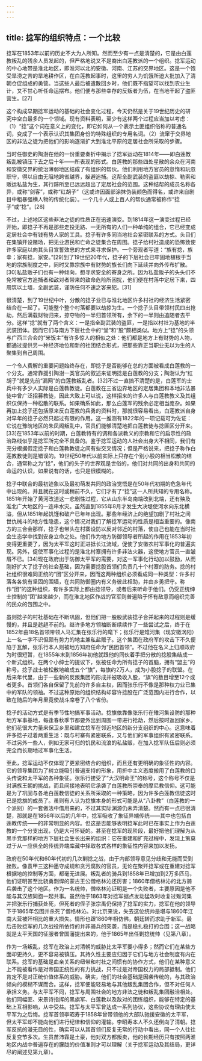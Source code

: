 ```yaml
---
---
---
```

title: 捻军的组织特点：一个比较
---



捻军在1853年以前的历史不大为人所知。然而至少有一点是清楚的，它是由白莲教叛乱的残余人员发起的，但严格地说又不是裔出白莲教派的一个组织。捻军运动的中心地带是淮北地区，即淮河以北的安徽、河南、江苏的交界地区。这是一个饱受旱涝之苦的旱地耕作区，在白莲教起事时，这里的穷人为饥饿所迫大批加入了清朝仓促组成的勇营。当这些人最后被遣散回乡时，他们既不指望可以找到农业生计，又不甘心听任命运摆布。他们便与那些幸存的反叛者为伍，在当地干起了盗匪营生。[27]

这个构成早期捻军运动的基础的社会变化过程，今天仍然是关于19世纪历史的研究中空白最多的一个领域。现有资料表明，至少有这样两个过程应当加以考虑：（1）“捻”这个词在意义上的变化，即它如何从一个表示土匪组织俗称的普通名词，变成了一个表示认识其集团身份的特殊组织的专用名词。（2）流窜于交界地区的非法之徒为把他们的影响逐渐扩大到淮北平原的定居社会所采取的步骤。

当时任御史的陶澍在他的一份重要奏折中揭示了捻军运动在1814年——即白莲教叛乱被镇压下去之后十年——所表现的形式。白莲教的那些四处星散的余众在河南和安徽交界的统治薄弱地区结成了有组织的帮伙。他们利用地方官员的怠惰和玩忽职守，得以自由无阻地跨省越界，躲避追捕。这帮全副武装的盗匪以劫掠、勒索和贩运私盐为生，其行踪所至已远远超出了定居社会的范围。这种结帮的成员名称各异，或称“剑客”，或称“红胡子”（这或许因面部涂抹伪装颜色而得名，或许来自剧目中粗暴强横人物的传统化装）。一个几十人或上百人的帮伙通常被称作“捻子”或“捻”。[28]

不过，上述地区这些非法之徒的性质正在迅速演变。到1814年这一演变过程已经开始，即捻子不再是那些走投无路、一无所有的人们一种单纯的组合，它已经变成定居社会中有钱有势人家的工具。捻子有许多同当地社会紧密联系的方式。头目们在集镇开设赌场，把无业游民和亡命之徒集合在周围。捻子给村社造成的恐怖致使许多家庭以向其头目宣誓效忠的方式来寻求保护。一个旁观者写道：“族有捻，族幸；家有捻，家安。”[29]到了19世纪20年代，捻子的下层社会已牢固地植根于当地的宗族制度之中，同时又靠宗族中有财势的族长们向下延续并向外传布扩散。[30]私盐贩子们也有一种倾向，想寻求安全的寄身之所。因为私盐贩子的头头们不免常被官方追捕者和敌对者带来的致命危险所困扰，他们便在村落中定居下来，四周筑以土墙，全副武装，谨防任何不速之客来犯。[31]

很清楚，到了19世纪中叶，分散的捻子业已与淮北地区许多村社的经济生活紧密结合在一起了。可能整个整个村落都要以劫掠为生。一个捻子头目带领村民四出抢劫，然后满载财物归来，掠夺物的一半归首领所有，余下的一半则由追随者去平分。这样“捻”就有了两个含义：一是指全副武装的盗匪，一是指以村社为基地的半武装团体。因而它们与南方下层社会中的“堂”和“股”颇相类似。地方上“捻”的头领与广西三合会的“米饭主”有许多惊人的相似之处：他们都是地方上有财势的人物，都通过提供另一种经济地位和新的社团结合形式，把那些靠正当职业无以为生的人聚集到自己周围。

一个令人费解的重要问题始终存在，即捻子是否能够在总的方面被看成白莲教的一个分支。通常靠援引陶澍一类官员的叙述来证明捻是白莲教的分支；陶澍认为“红胡子”就是先前“漏网”的白莲教叛乱者。[32]不过一直搞不清楚的是，白莲军的士兵中有多少人实际是白莲教教徒。白莲教在三省边界地区的定居集团和本地非法暴徒中曾广泛招募教徒，因此大致上可以说，这样招来的许多人与白莲教教义及其组织仅保持一种松散的联系。如果确系如此，那么白莲军的残余必定相当庞杂。如果再加上捻子还包括原来反白莲教的兵勇的资料时，那就很容易看出，白莲教派自身对早年的捻子必然只起过有限的作用。这一推测有1822年的一项记载可为佐证：它说在豫皖地区的朱凤阁叛乱中，官员们能够清楚地把白莲教徒与捻匪区分开来。[33]在1853年以前的时期，白莲教特有的调和各派教义的宗教和它的启示性的政治路线似乎是捻军所完全不具备的。鉴于捻军运动的人社会出身大不相同，我们有充分根据假定捻子和白莲教教徒之间有些交叉情况；但是严格说来，把捻子称作白莲教教徒则是错误的。19世纪50年代以前实际上只存在个别小股的相当松散的结合，通常称之为“捻”，他们的头子的世界观是世俗的，他们对共同的出身和共同的命运的认识，如果说有的话，也只是很模糊的。

捻子中联合的最初迹象以及最初萌发共同的政治觉悟是在50年代初期的危急年代中出现的。并且就在这时或稍前不久，它们才有了“捻”这一人所共知的专用名称。1851年开始了黄河改道这一悲剧性过程，它从山东半岛南端改到北端，还有殃及淮北广大地区的一连串水灾。虽然直到1855年8月才发生大决堤使河水向东北横溢，但从1851年起饥馑和破产已年年出现。那些年经济上的绝望加剧了村社之间世仇械斗的地方性隐患，这个情况对我们了解捻军运动的性质是相当重要的。像南方的三合会那样，捻子也带头在村寨设防以反对邻近的村落，使自己也能在当时社会生态学中找到安身立命之处。他们作为地方防御领导者所起的作用在1853年初变得更重要了，因为太平军这时正进抵长江流域，促使了安徽农村军事化的普遍实现。另外，促使军事化过程的是淮北村寨拥有许多非法火器，这使地方官员一直皱眉不已。[34]现在政府出于防御太平军的需要，对这一军事化行动加以鼓励，从而刚好扩大了捻子的社会基础，因为需要捻股首领们负责几十个村寨的防务。捻的村社组织很难同正统的“团”区分开来，因而这两种组织必须看成同一种类型：许多村落各各筑有坚固的围墙，在共同防御圈内有义务彼此相助，并由乡勇把守。称作“团”的这种组织，有许多实际上都由捻领导，或者后来听命于他们。仍受正统绅士控制的“团”越来越少，而在淮北地区作战的官军则普遍陷于怀有敌意而组织完善的民众的包围之中。

虽则捻子的村社基础在不断巩固，但他们把一股股武装捻子合并起来的过程则是缓慢的，并且是趑趄不前的。继许多地方领袖断断续续作了一些尝试之后，终于在1852年由18名首领带领人马汇集在张乐行的麾下；张乐行是雉河集（现安徽涡阳）上一名一字不识但颇有势力的地主兼私盐贩子。这个集团在政府军的攻击下不久便陷于瓦解，张乐行本人则被地方知府任命为“民团首领”。不过他在名义上归顺政府为时很短暂，在1855年末到1856年初他就跟他的同伙着手把分散的捻股集结成一个新式组织。在两个小绅士的提议下，张被任命为所有捻子的首脑，拥有“盟主”的称号。捻子战士被松散地编成五个“旗”，每旗约2万人，成为小股捻子的联盟。在后来年代里，由于一些新的反叛集团的形成并被吸收入股，“旗”的数目增至12个或者更多。首领们各自保留了先前的许多自主权，因而张乐行不像是那种权力业已集中的军队的领袖。不过这种原始的组织结构却容许捻股在广泛范围内进行合作，以致在随后的年月里竟使战斗席卷了八个省份。

捻子的活动方式是有季节性地搞军事活动。捻旗依靠像张乐行在雉河集设防的那种地方军事基地，每逢春秋季节都要外出到周围一带进行抢劫，然后按时返回家乡。他们花很大力量来保卫乡里和建立捻军在邻近地区的新分支组织的中心。这意味着许多捻子过着两重生活：既与村寨有紧密联系，又与他们的军事组织有紧密联系。不过另外一些人，例如无家可归的饥民和流浪的私盐贩，在加入捻军队伍后则必须完全而长期地过军事化生活。

至此，捻军运动不仅体现了更紧密结合的组织，而且还有更明确的象征性的内容。它的领导集团为了树立能吸引普遍支持的形象，用折中主义态度搬用了白莲教的口头传说和太平军的各种象征。张乐行接受了“大汉明命王”的称号，这个称号不仅是对满族王朝的挑战，而且间接地表明它承袭了白莲教所崇奉的摩尼教信仰。这可能是为了巩固与各地白莲教信徒的关系所采取的一种策略，因为许多白莲教信徒这时已是捻旗的成员了。虽则有人认为捻旗本身的形式可能是从“八卦教”（白莲教的一个派别）的一套做法中借用来的，不过其实际渊源仍未弄清楚。然而有一点已很清楚，那就是在1856年以后的几年中，捻军吸收了象征异端传统——其中也包括白莲教传统——的非常明显的内容。但这是否能够表明捻军此时已在事实上作为白莲教的一个分支出现，仍是大可怀疑的。甚至在捻军的现阶段，最好把他们理解为从黑手党那样的地方下层社会生长出来的组织：它在重建和扩充过程中，发现上策莫过于从一应俱全的传统异端库藏中择取各式各样的象征性内容来加以发扬。

政府在50年代和60年代初的几次剿捻之战，由于内部领导意见分歧和无能而受到挫败。像袁甲三这种墨守成规和贪污腐败的官员，无论在聚歼捻军或在重建对捻军根据地的控制等方面，都毫无进展。叛乱者的骑兵到1858年已增加到2万多匹马，他们证明甚至比骁勇剽悍的蒙古王公僧格林沁还厉害；1860年僧格林沁的北方骑兵袭击了这个地区。作为一名统帅，僧格林沁证明是一个失败者，主要原因是他不能与其汉族同胞一起共事。虽然他于1863年对捻军据点发动猛攻时收复过雉河集并把张乐行捕获处死，但死者的侄子张宗禹仍保持了捻军的实力，捻军在他的领导下于1865年包围并杀死了僧格林沁。对北京来说，失去这位统帅是堪与1860年江南大营被歼相比的重大损失。情形也跟1860年相仿佛，朝廷转而求助于新军。最后击败捻军的几次战役所依恃的并非骑兵的突袭，而是稳扎稳打的合围；这一战略就是太平天国的征服者曾国藩提出来的，他于1865年出任剿捻统帅（见第八章）。

作为一场叛乱，捻军在政治上对清朝的威胁比太平军要小得多；然而它们在某些方面却更持久，更不容易被镇压。其持久性主要应归因于它们与地方社会制度有内在联系。捻军的基础是血亲关系的纽带和村社之间惯有的协作方式，他们在某种意义上不能被看作是对帝国正统性的有力挑战，只不过是对帝国权力的局部抵制。他们肯定不是对正统价值体系的威胁。确实，他们的社会基础是因袭传统的，与其政治倾向的模糊不谋而合。这样，捻军便能轻易地与其他叛乱集团合作，但不对任何人承担义务。与太平军不同，捻军与周围社会的地方非法之徒和叛乱集团融洽相处。他们同幅匪、宋景诗指挥的黑旗军、白莲教以及敌对的团练组织，能够在特定的基础上互相影响，从中受益。捻军与太平军曾达成一系列协议，这些协议有理由使太平军为之后悔。捻军首领李昭寿于1858年曾带领他的大部队驰援安徽的太平军，但太平军却不能向他们进行纪律和信仰的灌输。李昭寿本人不久还倒向了清朝。捻军反抗的漫无目的性，确实可以从其首领们反复无常的行动中看出，同一个人往往反复变节多次。生员苗沛霖是土豪，他对双方都叛卖，他的长期经历只有按照两淮地区内战中普遍存在的朦胧的价值准则才可以理解（关于捻军运动及其结局，更详尽的阐述见第九章）。